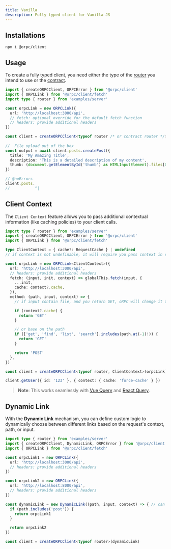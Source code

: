 ```yaml
---
title: Vanilla
description: Fully typed client for Vanilla JS
---
```


## Installations

```package-install
npm i @orpc/client
```

## Usage

To create a fully typed client, you need either the type of the [router](/docs/server/router) you intend to use or the [contract](/docs/contract/builder).

```ts twoslash
import { createORPCClient, ORPCError } from '@orpc/client'
import { ORPCLink } from '@orpc/client/fetch'
import type { router } from 'examples/server'

const orpcLink = new ORPCLink({
  url: 'http://localhost:3000/api',
  // fetch: optional override for the default fetch function
  // headers: provide additional headers
})

const client = createORPCClient<typeof router /* or contract router */>(orpcLink)
 
//  File upload out of the box
const output = await client.posts.createPost({
  title: 'My Amazing Title',
  description: 'This is a detailed description of my content',
  thumb: (document.getElementById('thumb') as HTMLInputElement).files[0]!,
})

// @noErrors
client.posts.
//           ^|
```

## Client Context

The `Client Context` feature allows you to pass additional contextual information (like caching policies) to your client calls.

```ts twoslash
import type { router } from 'examples/server'
import { createORPCClient, ORPCError } from '@orpc/client'
import { ORPCLink } from '@orpc/client/fetch'

type ClientContext = { cache?: RequestCache } | undefined
// if context is not undefinable, it will require you pass context in every call

const orpcLink = new ORPCLink<ClientContext>({
  url: 'http://localhost:3000/api',
  // headers: provide additional headers
  fetch: (input, init, context) => globalThis.fetch(input, {
    ...init,
    cache: context?.cache,
  }),
  method: (path, input, context) => {
    // if input contain file, and you return GET, oRPC will change it to POST automatically

    if (context?.cache) {
      return 'GET'
    }

    // or base on the path
    if (['get', 'find', 'list', 'search'].includes(path.at(-1)!)) {
      return 'GET'
    }

    return 'POST'
  },
})

const client = createORPCClient<typeof router, ClientContext>(orpcLink)

client.getUser({ id: '123' }, { context: { cache: 'force-cache' } })
```

> **Note**: This works seamlessly with [Vue Query](/docs/client/vue-query) and [React Query](/docs/client/react-query).

## Dynamic Link

With the **Dynamic Link** mechanism, you can define custom logic to dynamically choose between different links based on the request's context, path, or input.

```ts twoslash
import type { router } from 'examples/server'
import { createORPCClient, DynamicLink, ORPCError } from '@orpc/client'
import { ORPCLink } from '@orpc/client/fetch'

const orpcLink1 = new ORPCLink({
  url: 'http://localhost:3000/api',
  // headers: provide additional headers
})

const orpcLink2 = new ORPCLink({
  url: 'http://localhost:8000/api',
  // headers: provide additional headers
})

const dynamicLink = new DynamicLink((path, input, context) => { // can be async
  if (path.includes('post')) {
    return orpcLink1
  }

  return orpcLink2
})

const client = createORPCClient<typeof router>(dynamicLink)
```